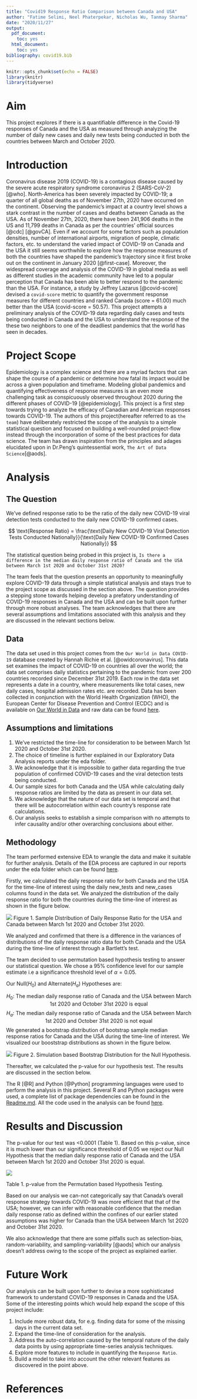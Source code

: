 ```yaml
---
title: "Covid19 Response Ratio Comparison between Canada and USA"
author: "Fatime Selimi, Neel Phaterpekar, Nicholas Wu, Tanmay Sharma"
date: "2020/11/27"
output:
  pdf_document:
    toc: yes
  html_document:
    toc: yes
bibliography: covid19.bib
---
```


```r
knitr::opts_chunk$set(echo = FALSE)
library(knitr)
library(tidyverse)
```

# Aim

This project explores if there is a quantifiable difference in the Covid-19 responses of Canada and the USA as measured through analyzing the number of daily new cases and daily new tests being conducted in both the countries between March and October 2020.

# Introduction

Coronavirus disease 2019 (COVID-19) is a contagious disease caused by the severe acute respiratory syndrome coronavirus 2 (SARS-CoV-2) [@who]. North-America has been severely impacted by COVID-19; a quarter of all global deaths as of November 27th, 2020 have occurred on the continent. Observing the pandemic's impact at a country level shows a stark contrast in the number of cases and deaths between Canada as the USA. As of November 27th, 2020, there have been 241,906 deaths in the US and 11,799 deaths in Canada as per the countries' official sources [@cdc] [@govCA]. Even if we account for some factors such as population densities, number of international airports, migration of people, climatic factors, etc. to understand the varied impact of COVID-19 on Canada and the USA it still seems worthwhile to explore how the response measures of both the countries have shaped the pandemic's trajectory since it first broke out on the continent in January 2020 [@first-case]. Moreover, the widespread coverage and analysis of the COVID-19 in global media as well as different studies in the academic community have led to a popular perception that Canada has been able to better respond to the pandemic than the USA. For instance, a study by Jeffrey Lazarus [@covid-score] devised a `covid-score` metric to quantify the government response measures for different countries and ranked Canada (score = 61.00) much better than the USA (covid-score = 50.57). This project attempts a preliminary analysis of the COVID-19 data regarding daily cases and tests being conducted in Canada and the USA to understand the response of the these two neighbors to one of the deadliest pandemics that the world has seen in decades.

# Project Scope

Epidemiology is a complex science and there are a myriad factors that can shape the course of a pandemic or determine how fatal its impact would be across a given population and timeframe. Modeling global pandemics and quantifying effectiveness of response measures is an even more challenging task as conspicuously observed throughout 2020 during the different phases of COVID-19 [@epidemiology]. This project is a first step towards trying to analyze the efficacy of Canadian and American responses towards COVID-19. The authors of this project(hereafter referred to as `the team`) have deliberately restricted the scope of the analysis to a simple statistical question and focused on building a well-rounded project-flow instead through the incorporation of some of the best practices for data science. The team has drawn inspiration from the principles and adages elucidated upon in Dr.Peng's quintessential work, `The Art of Data Science`[@aods].   

# Analysis

## The Question

We've defined response ratio to be the ratio of the daily new COVID-19 viral detection tests conducted to the daily new COVID-19 confirmed cases.

$$ \text{Response Ratio} = \frac{\text{Daily New COVID-19 Viral Detection Tests Conducted Nationally}}{\text{Daily New COVID-19 Confirmed Cases Nationally}} $$

The statistical question being probed in this project is, `Is there a difference in the median daily response ratio of Canada and the USA between March 1st 2020 and October 31st 2020?`

The team feels that the question presents an opportunity to meaningfully explore COVID-19 data through a simple statistical analysis and stays true to the project scope as discussed in the section above. The question provides a stepping stone towards helping develop a prefatory understanding of COVID-19 responses in Canada and the USA and can be built upon further through more robust analyses. The team acknowledges that there are several assumptions and limitations associated with this analysis and they are discussed in the relevant sections below. 

## Data

The data set used in this project comes from the `Our World in Data COVID-19` database created by Hannah Richie et al. [@owidcoronavirus]. This data set examines the impact of COVID-19 on countries all over the world; the data set comprises daily statistics pertaining to the pandemic from over 200 countries recorded since December 31st 2019. Each row in the data set represents a date in a country, where measurements like total cases, new daily cases, hospital admission rates etc. are recorded. Data has been collected in conjunction with the World Health Organization (WHO), the European Center for Disease Prevention and Control (ECDC) and is available on [Our World in Data](https://ourworldindata.org/coronavirus) and raw data can be found [here](https://raw.githubusercontent.com/owid/covid-19-data/master/public/data/owid-covid-data.csv).

## Assumptions and limitations

1. We've restricted the time-line for consideration to be between March 1st 2020 and October 31st 2020.
2. The choice of timeline is further explained in our Exploratory Data Analysis reports under the eda folder.
3. We acknowledge that it is impossible to gather data regarding the true population of confirmed COVID-19 cases and the viral detection tests being conducted.
4. Our sample sizes for both Canada and the USA while calculating daily response ratios are limited by the data as present in our data set. 
5. We acknowledge that the nature of our data set is temporal and that there will be autocorrelation within each country's response rate calculations.
6. Our analysis seeks to establish a simple comparison with no attempts to infer causality and/or other overarching conclusions about either. 

## Methodology

The team performed extensive EDA to wrangle the data and make it suitable for further analysis. Details of the EDA process are captured in our reports under the eda folder which can be found [here](https://github.com/UBC-MDS/covid-19-cases-vs-tests-analysis/tree/main/eda).

Firstly, we calculated the daily response ratio for both Canada and the USA for the time-line of interest using the daily new_tests and new_cases columns found in the data set. We analyzed the distribution of the daily response ratio for both the countries during the time-line of interest as shown in the figure below.

![](../results/histogram_plot.png)
Figure 1. Sample Distribution of Daily Response Ratio for the USA and Canada between March 1st 2020 and October 31st 2020.

We analyzed and confirmed that there is a difference in the variances of distributions of the daily response ratio data for both Canada and the USA during the time-line of interest through a Bartlett's test. 

The team decided to use permutation based hypothesis testing to answer our statistical question. We chose a 95% confidence level for our sample estimate i.e a significance threshold level of ${\alpha = 0.05}$.

Our Null($H_0$) and Alternate($H_a$) Hypotheses are:

$$ \text {$H_0$: The median daily response ratio of Canada and the USA between March 1st 2020 and October 31st 2020 is equal} $$
$$ \text {$H_a$: The median daily response ratio of Canada and the USA between March 1st 2020 and October 31st 2020 is not equal} $$
We generated a bootstrap distribution of bootstrap sample median response ratios for Canada and the USA during the time-line of interest. We visualized our booststrap distributions as shown in the figure below.

![](../results/median_simulation.png)
Figure 2. Simulation based Bootstrap Distribution for the Null Hypothesis.

Thereafter, we calculated the p-value for our hypothesis test. The results are discussed in the section below.

The R [@R] and Python [@Python] programming languages were used to perform the analysis in this project. Several R and Python packages were used, a complete list of package dependencies can be found in the [Readme.md](https://github.com/UBC-MDS/covid-19-cases-vs-tests-analysis/blob/main/README.md). All the code used in the analysis can be found [here](https://github.com/UBC-MDS/covid-19-cases-vs-tests-analysis/tree/main/src). 


# Results and Discussion

The p-value for our test was <0.0001 (Table 1). Based on this p-value, since it is much lower than our significance threshold of 0.05 we reject our Null Hypothesis that the median daily response ratio of Canada and the USA between March 1st 2020 and October 31st 2020 is equal. 

![](../results/simulation_pval.png)


Table 1. p-value from the Permutation based Hypothesis Testing.

Based on our analysis we can-not categorically say that Canada's overall response strategy towards COVID-19 was more efficient that that of the USA; however, we can infer with reasonable confidence that the median daily response ratio as defined within the confines of our earlier stated assumptions was higher for Canada than the USA between March 1st 2020 and October 31st 2020.

We also acknowledge that there are some pitfalls such as selection-bias, random-variability, and sampling-variability [@aods] which our analysis doesn't address owing to the scope of the project as explained earlier.

# Future Work

Our analysis can be built upon further to devise a more sophisticated framework to understand COVID-19 responses in Canada and the USA. Some of the interesting points which would help expand the scope of this project include:

1. Include more robust data, for e.g. finding data for some of the missing days in the current data set.
2. Expand the time-line of consideration for the analysis.
3. Address the auto-correlation caused by the temporal nature of the daily data points by using appropriate time-series analysis techniques.
4. Explore more features to include in quantifying the `Response Ratio`.
5. Build a model to take into account the other relevant features as discovered in the point above.


# References
